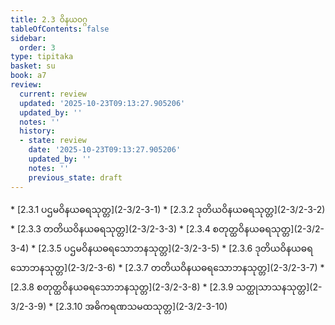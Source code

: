 ```yaml
---
title: 2.3 ဝိနယဝဂ္ဂ
tableOfContents: false
sidebar:
  order: 3
type: tipitaka
basket: su
book: a7
review:
  current: review
  updated: '2025-10-23T09:13:27.905206'
  updated_by: ''
  notes: ''
  history:
  - state: review
    date: '2025-10-23T09:13:27.905206'
    updated_by: ''
    notes: ''
    previous_state: draft
---
```



<ReviewStatus review={frontmatter.review} showDetails={true} />

<HypothesisAnnotation frontmatter={frontmatter} />

<DynamicBreadcrumb />



<TableOfContents book="a7" section="2.3">
* [2.3.1 ပဌမဝိနယဓရသုတ္တ](2-3/2-3-1)
* [2.3.2 ဒုတိယဝိနယဓရသုတ္တ](2-3/2-3-2)
* [2.3.3 တတိယဝိနယဓရသုတ္တ](2-3/2-3-3)
* [2.3.4 စတုတ္ထဝိနယဓရသုတ္တ](2-3/2-3-4)
* [2.3.5 ပဌမဝိနယဓရသောဘနသုတ္တ](2-3/2-3-5)
* [2.3.6 ဒုတိယဝိနယဓရသောဘနသုတ္တ](2-3/2-3-6)
* [2.3.7 တတိယဝိနယဓရသောဘနသုတ္တ](2-3/2-3-7)
* [2.3.8 စတုတ္ထဝိနယဓရသောဘနသုတ္တ](2-3/2-3-8)
* [2.3.9 သတ္ထုသာသနသုတ္တ](2-3/2-3-9)
* [2.3.10 အဓိကရဏသမထသုတ္တ](2-3/2-3-10)
</TableOfContents>